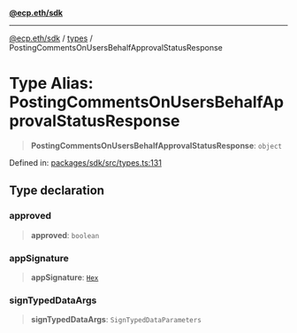 [**@ecp.eth/sdk**](/sdk-reference/index.mdx)

***

[@ecp.eth/sdk](/sdk-reference/index.mdx) / [types](/sdk-reference/types/index.mdx) / PostingCommentsOnUsersBehalfApprovalStatusResponse

# Type Alias: PostingCommentsOnUsersBehalfApprovalStatusResponse

> **PostingCommentsOnUsersBehalfApprovalStatusResponse**: `object`

Defined in: [packages/sdk/src/types.ts:131](https://github.com/ecp-eth/comments-monorepo/blob/main/packages/sdk/src/types.ts#L131)

## Type declaration

### approved

> **approved**: `boolean`

### appSignature

> **appSignature**: [`Hex`](/sdk-reference/types/type-aliases/Hex.mdx)

### signTypedDataArgs

> **signTypedDataArgs**: `SignTypedDataParameters`
